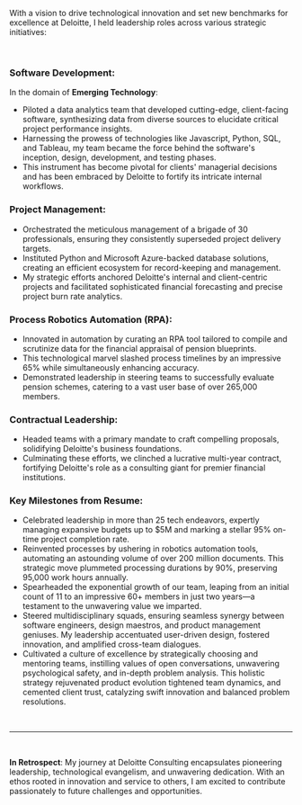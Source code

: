 With a vision to drive technological innovation and set new benchmarks for excellence at Deloitte, I held leadership roles across various strategic initiatives:

<br />

### Software Development:

In the domain of **Emerging Technology**:

- Piloted a data analytics team that developed cutting-edge, client-facing software, synthesizing data from diverse sources to elucidate critical project performance insights.
- Harnessing the prowess of technologies like Javascript, Python, SQL, and Tableau, my team became the force behind the software's inception, design, development, and testing phases.
- This instrument has become pivotal for clients' managerial decisions and has been embraced by Deloitte to fortify its intricate internal workflows.

### Project Management:

- Orchestrated the meticulous management of a brigade of 30 professionals, ensuring they consistently superseded project delivery targets.
- Instituted Python and Microsoft Azure-backed database solutions, creating an efficient ecosystem for record-keeping and management.
- My strategic efforts anchored Deloitte's internal and client-centric projects and facilitated sophisticated financial forecasting and precise project burn rate analytics.

### Process Robotics Automation (RPA):

- Innovated in automation by curating an RPA tool tailored to compile and scrutinize data for the financial appraisal of pension blueprints.
- This technological marvel slashed process timelines by an impressive 65% while simultaneously enhancing accuracy.
- Demonstrated leadership in steering teams to successfully evaluate pension schemes, catering to a vast user base of over 265,000 members.

### Contractual Leadership:

- Headed teams with a primary mandate to craft compelling proposals, solidifying Deloitte's business foundations.
- Culminating these efforts, we clinched a lucrative multi-year contract, fortifying Deloitte's role as a consulting giant for premier financial institutions.

### Key Milestones from Resume:

- Celebrated leadership in more than 25 tech endeavors, expertly managing expansive budgets up to $5M and marking a stellar 95% on-time project completion rate.
- Reinvented processes by ushering in robotics automation tools, automating an astounding volume of over 200 million documents. This strategic move plummeted processing durations by 90%, preserving 95,000 work hours annually.
- Spearheaded the exponential growth of our team, leaping from an initial count of 11 to an impressive 60+ members in just two years—a testament to the unwavering value we imparted.
- Steered multidisciplinary squads, ensuring seamless synergy between software engineers, design maestros, and product management geniuses. My leadership accentuated user-driven design, fostered innovation, and amplified cross-team dialogues.
- Cultivated a culture of excellence by strategically choosing and mentoring teams, instilling values of open conversations, unwavering psychological safety, and in-depth problem analysis. This holistic strategy rejuvenated product evolution tightened team dynamics, and cemented client trust, catalyzing swift innovation and balanced problem resolutions.

<br />

---

<br />

**In Retrospect**: My journey at Deloitte Consulting encapsulates pioneering leadership, technological evangelism, and unwavering dedication. With an ethos rooted in innovation and service to others, I am excited to contribute passionately to future challenges and opportunities.
